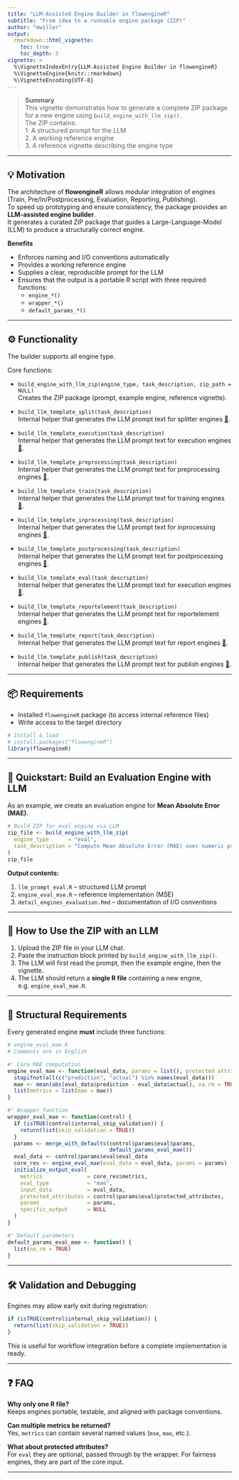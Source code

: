 ```yaml
---
title: "LLM-Assisted Engine Builder in flowengineR"
subtitle: "From idea to a runnable engine package (ZIP)"
author: "mwiller"
output:
  rmarkdown::html_vignette:
    toc: true
    toc_depth: 3
vignette: >
  %\VignetteIndexEntry{LLM-Assisted Engine Builder in flowengineR}
  %\VignetteEngine{knitr::rmarkdown}
  %\VignetteEncoding{UTF-8}
---
```


> **Summary**  
> This vignette demonstrates how to generate a complete ZIP package for a new engine using `build_engine_with_llm_zip()`.  
> The ZIP contains:  
> 1. A structured prompt for the LLM  
> 2. A working reference engine  
> 3. A reference vignette describing the engine type  

---

## 💡 Motivation

The architecture of **flowengineR** allows modular integration of engines (Train, Pre/In/Postprocessing, Evaluation, Reporting, Publishing).  
To speed up prototyping and ensure consistency, the package provides an **LLM-assisted engine builder**.  
It generates a curated ZIP package that guides a Large-Language-Model (LLM) to produce a structurally correct engine.

**Benefits**

- Enforces naming and I/O conventions automatically  
- Provides a working reference engine  
- Supplies a clear, reproducible prompt for the LLM  
- Ensures that the output is a portable R script with three required functions:  
  - `engine_*()`  
  - `wrapper_*()`  
  - `default_params_*()`  

---

## ⚙️ Functionality

The builder supports all engine type. 

Core functions:

- `build_engine_with_llm_zip(engine_type, task_description, zip_path = NULL)`  
  Creates the ZIP package (prompt, example engine, reference vignette).

- `build_llm_template_split(task_description)`  
  Internal helper that generates the LLM prompt text for splitter engines [📄](detail_engines_split.html).
  
- `build_llm_template_execution(task_description)`  
  Internal helper that generates the LLM prompt text for execution engines [📄](detail_engines_execution.html).
  
- `build_llm_template_preprocessing(task_description)`  
  Internal helper that generates the LLM prompt text for preprocessing engines [📄](detail_engines_preprocessing.html).
  
- `build_llm_template_train(task_description)`  
  Internal helper that generates the LLM prompt text for training engines [📄](detail_engines_train.html).
  
- `build_llm_template_inprocessing(task_description)`  
  Internal helper that generates the LLM prompt text for inprocessing engines [📄](detail_engines_inprocessing.html).
  
- `build_llm_template_postprocessing(task_description)`  
  Internal helper that generates the LLM prompt text for postprocessing engines [📄](detail_engines_postprocessing.html).
  
- `build_llm_template_eval(task_description)`  
  Internal helper that generates the LLM prompt text for execution engines [📄](detail_engines_execution.html).
  
- `build_llm_template_reportelement(task_description)`  
  Internal helper that generates the LLM prompt text for reportelement engines [📄](detail_engines_reportelement.html).
  
- `build_llm_template_report(task_description)`  
  Internal helper that generates the LLM prompt text for report engines [📄](detail_engines_report.html).
  
- `build_llm_template_publish(task_description)`  
  Internal helper that generates the LLM prompt text for publish engines [📄](detail_engines_publish.html).

---

## 📦 Requirements

- Installed `flowengineR` package (to access internal reference files)  
- Write access to the target directory  

```r
# Install & load
# install.packages("flowengineR")
library(flowengineR)
```

---

## 🚀 Quickstart: Build an Evaluation Engine with LLM

As an example, we create an evaluation engine for **Mean Absolute Error (MAE)**.

```r
# Build ZIP for eval engine via LLM
zip_file <- build_engine_with_llm_zip(
  engine_type      = "eval",
  task_description = "Compute Mean Absolute Error (MAE) over numeric predictions vs. actuals."
)
zip_file
```

**Output contents:**

1. `llm_prompt_eval.R` – structured LLM prompt  
2. `engine_eval_mse.R` – reference implementation (MSE)  
3. `detail_engines_evaluation.Rmd` – documentation of I/O conventions  

---

## 🤖 How to Use the ZIP with an LLM

1. Upload the ZIP file in your LLM chat.  
2. Paste the instruction block printed by `build_engine_with_llm_zip()`.  
3. The LLM will first read the prompt, then the example engine, then the vignette.  
4. The LLM should return a **single R file** containing a new engine, e.g. `engine_eval_mae.R`.

---

## 🧩 Structural Requirements

Every generated engine **must** include three functions:  

```r
# engine_eval_mae.R
# Comments are in English

#' Core MAE computation
engine_eval_mae <- function(eval_data, params = list(), protected_attributes = NULL) {
  stopifnot(all(c("prediction", "actual") %in% names(eval_data)))
  mae <- mean(abs(eval_data$prediction - eval_data$actual), na.rm = TRUE)
  list(metrics = list(mae = mae))
}

#' Wrapper function
wrapper_eval_mae <- function(control) {
  if (isTRUE(control$internal_skip_validation)) {
    return(list(skip_validation = TRUE))
  }
  params <- merge_with_defaults(control$params$eval$params,
                                default_params_eval_mae())
  eval_data <- control$params$eval$eval_data
  core_res <- engine_eval_mae(eval_data = eval_data, params = params)
  initialize_output_eval(
    metrics              = core_res$metrics,
    eval_type            = "mae",
    input_data           = eval_data,
    protected_attributes = control$params$eval$protected_attributes,
    params               = params,
    specific_output      = NULL
  )
}

#' Default parameters
default_params_eval_mae <- function() {
  list(na_rm = TRUE)
}
```

---

## 🛠️ Validation and Debugging

Engines may allow early exit during registration:

```r
if (isTRUE(control$internal_skip_validation)) {
  return(list(skip_validation = TRUE))
}
```

This is useful for workflow integration before a complete implementation is ready.

---

## ❓ FAQ

**Why only one R file?**  
Keeps engines portable, testable, and aligned with package conventions.  

**Can multiple metrics be returned?**  
Yes, `metrics` can contain several named values (`mse`, `mae`, etc.).  

**What about protected attributes?**  
For `eval` they are optional, passed through by the wrapper. For fairness engines, they are part of the core input.  

---
